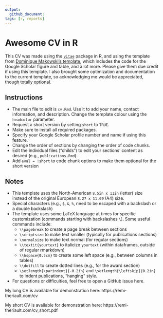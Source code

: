 ```yaml
---
output: 
  github_document:
tags: [r, reports]
---
```


# Awesome CV in R

This CV was made using the [`vitae`](https://pkg.mitchelloharawild.com/vitae/) package in R, and using the template from [Dominique Makowski's template](https://github.com/DominiqueMakowski/CV), which includes the code for the Google Scholar figure and table, and a lot more. Please give them due credit if using this template. I also brought some optimization and documentation to the current template, so acknowledging me would be appreciated, though totally optional.

## Instructions

- The main file to edit is `cv.Rmd`. Use it to add your name, contact information, and description. Change the template colour using the `headcolor` parameter.
- Request a short version by setting `short` to `TRUE`.
- Make sure to install all required packages.
- Specify your Google Scholar profile number and name if using this feature.
- Change the order of sections by changing the order of code chunks.
- Edit the individual files ("childs") to edit your sections' content as desired (e.g., `publications.Rmd`).
- Add `eval = !short` to code chunk options to make them optional for the short version

## Notes

- This template uses the North-American `8.5in x 11in` (letter) size instead of the original European `8.27 x 11.69` (A4) size.
- Special characters (e.g., `$`, `&`, `%`, need to be escaped with a backslash or a double backslash)
- The template uses some LaTeX language at times for specific customization (commands starting with backslashes `\`). Some useful commands include:
  - `\\pagebreak` to create a page break between sections
  - `\scriptsize` to make text smaller (typically for publications sections)
  - `\normalsize` to make text normal (for regular sections)
  - `\\textit{yourtext}` to italicize `yourtext` (within dataframes, outside of regular rmarkdown)
  - `\\hspace{0.5cm}` to create some left space (e.g., between columns in tables)
  - `\\dotfill` to create dotted lines (e.g., for the award section)
  - `\setlength{\parindent}{-0.2in}` and `\setlength{\leftskip}{0.2in}` to indent publications, "hanging" style.
- For questions or difficulties, feel free to open a GitHub issue here.

My long CV is available for demonstration here: https://remi-theriault.com/cv

My short CV is available for demonstration here: https://remi-theriault.com/cv_short.pdf